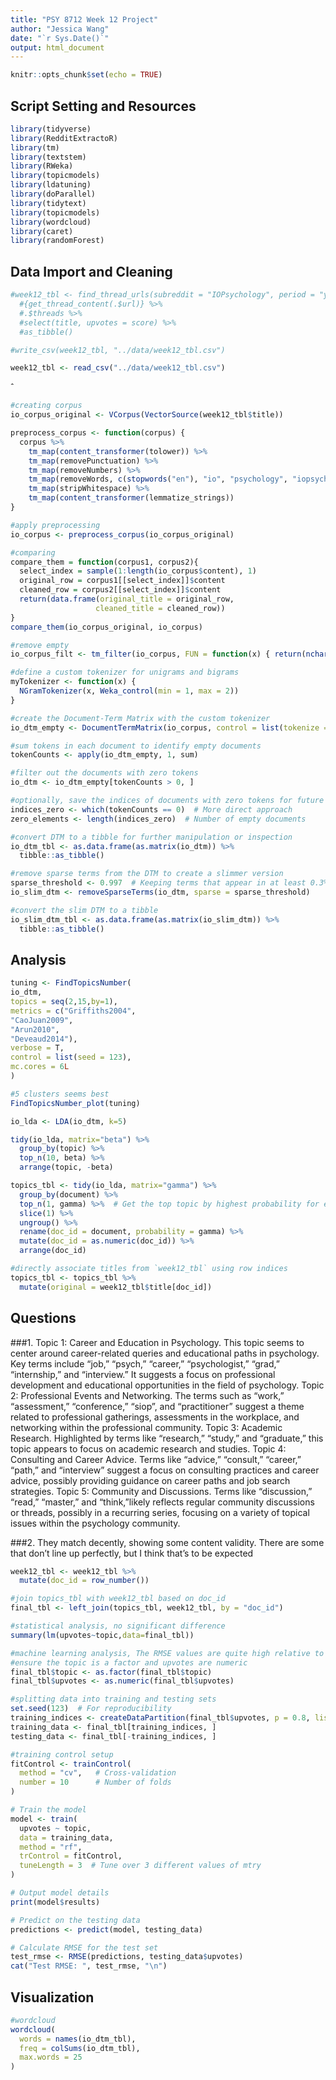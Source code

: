 ```yaml
---
title: "PSY 8712 Week 12 Project"
author: "Jessica Wang"
date: "`r Sys.Date()`"
output: html_document
---
```


```r
knitr::opts_chunk$set(echo = TRUE)
```

## Script Setting and Resources
```r
library(tidyverse)
library(RedditExtractoR)
library(tm)
library(textstem)
library(RWeka)
library(topicmodels)
library(ldatuning)
library(doParallel)
library(tidytext)
library(topicmodels)
library(wordcloud)
library(caret)
library(randomForest)
```

## Data Import and Cleaning
```r
#week12_tbl <- find_thread_urls(subreddit = "IOPsychology", period = "year") %>%
  #{get_thread_content(.$url)} %>%
  #.$threads %>%
  #select(title, upvotes = score) %>%
  #as_tibble()

#write_csv(week12_tbl, "../data/week12_tbl.csv")

week12_tbl <- read_csv("../data/week12_tbl.csv")
```
ˆ
```r
#creating corpus
io_corpus_original <- VCorpus(VectorSource(week12_tbl$title)) 

preprocess_corpus <- function(corpus) {
  corpus %>%
    tm_map(content_transformer(tolower)) %>%
    tm_map(removePunctuation) %>%
    tm_map(removeNumbers) %>%
    tm_map(removeWords, c(stopwords("en"), "io", "psychology", "iopsychology", "riopsychology")) %>%
    tm_map(stripWhitespace) %>%
    tm_map(content_transformer(lemmatize_strings))
}

#apply preprocessing
io_corpus <- preprocess_corpus(io_corpus_original)

#comparing
compare_them = function(corpus1, corpus2){
  select_index = sample(1:length(io_corpus$content), 1)
  original_row = corpus1[[select_index]]$content
  cleaned_row = corpus2[[select_index]]$content
  return(data.frame(original_title = original_row,
                   cleaned_title = cleaned_row))
}
compare_them(io_corpus_original, io_corpus)

#remove empty
io_corpus_filt <- tm_filter(io_corpus, FUN = function(x) { return(nchar(stripWhitespace(x$content)[[1]]) > 0) } )
```

```r
#define a custom tokenizer for unigrams and bigrams
myTokenizer <- function(x) {
  NGramTokenizer(x, Weka_control(min = 1, max = 2))
}

#create the Document-Term Matrix with the custom tokenizer
io_dtm_empty <- DocumentTermMatrix(io_corpus, control = list(tokenize = myTokenizer))

#sum tokens in each document to identify empty documents
tokenCounts <- apply(io_dtm_empty, 1, sum)

#filter out the documents with zero tokens
io_dtm <- io_dtm_empty[tokenCounts > 0, ]

#optionally, save the indices of documents with zero tokens for future reference
indices_zero <- which(tokenCounts == 0)  # More direct approach
zero_elements <- length(indices_zero)  # Number of empty documents

#convert DTM to a tibble for further manipulation or inspection
io_dtm_tbl <- as.data.frame(as.matrix(io_dtm)) %>% 
  tibble::as_tibble()

#remove sparse terms from the DTM to create a slimmer version
sparse_threshold <- 0.997  # Keeping terms that appear in at least 0.3% of documents
io_slim_dtm <- removeSparseTerms(io_dtm, sparse = sparse_threshold)

#convert the slim DTM to a tibble
io_slim_dtm_tbl <- as.data.frame(as.matrix(io_slim_dtm)) %>%
  tibble::as_tibble()
```

## Analysis
```r
tuning <- FindTopicsNumber( 
io_dtm, 
topics = seq(2,15,by=1), 
metrics = c("Griffiths2004", 
"CaoJuan2009", 
"Arun2010", 
"Deveaud2014"),
verbose = T,
control = list(seed = 123),
mc.cores = 6L 
)

#5 clusters seems best
FindTopicsNumber_plot(tuning)

io_lda <- LDA(io_dtm, k=5)

tidy(io_lda, matrix="beta") %>% 
  group_by(topic) %>%
  top_n(10, beta) %>%
  arrange(topic, -beta) 

topics_tbl <- tidy(io_lda, matrix="gamma") %>%
  group_by(document) %>%
  top_n(1, gamma) %>%  # Get the top topic by highest probability for each document
  slice(1) %>%
  ungroup() %>%
  rename(doc_id = document, probability = gamma) %>%
  mutate(doc_id = as.numeric(doc_id)) %>%
  arrange(doc_id)

#directly associate titles from `week12_tbl` using row indices
topics_tbl <- topics_tbl %>%
  mutate(original = week12_tbl$title[doc_id])
```

## Questions
###1. 
Topic 1: Career and Education in Psychology. This topic seems to center around career-related queries and educational paths in psychology. Key terms include "job," "psych," "career," "psychologist," "grad," "internship," and "interview." It suggests a focus on professional development and educational opportunities in the field of psychology.
Topic 2: Professional Events and Networking. The terms such as "work," "assessment," "conference," "siop", and "practitioner" suggest a theme related to professional gatherings, assessments in the workplace, and networking within the professional community.
Topic 3: Academic Research. Highlighted by terms like "research," "study," and "graduate," this topic appears to focus on academic research and studies.
Topic 4: Consulting and Career Advice. Terms like "advice," "consult," "career," "path," and "interview" suggest a focus on consulting practices and career advice, possibly providing guidance on career paths and job search strategies.
Topic 5: Community and Discussions. Terms like "discussion," "read," "master," and "think,"likely reflects regular community discussions or threads, possibly in a recurring series, focusing on a variety of topical issues within the psychology community.

###2. 
They match decently, showing some content validity. There are some that don't line up perfectly, but I think that's to be expected

```r
week12_tbl <- week12_tbl %>%
  mutate(doc_id = row_number())

#join topics_tbl with week12_tbl based on doc_id
final_tbl <- left_join(topics_tbl, week12_tbl, by = "doc_id")

#statistical analysis, no significant difference
summary(lm(upvotes~topic,data=final_tbl))

#machine learning analysis, The RMSE values are quite high relative to the range of upvote counts (assuming a typical range of upvotes). This suggests that the model, while potentially offering some insight, is not highly accurate in predicting exact upvote numbers.
#ensure the topic is a factor and upvotes are numeric
final_tbl$topic <- as.factor(final_tbl$topic)
final_tbl$upvotes <- as.numeric(final_tbl$upvotes)

#splitting data into training and testing sets
set.seed(123)  # For reproducibility
training_indices <- createDataPartition(final_tbl$upvotes, p = 0.8, list = FALSE)
training_data <- final_tbl[training_indices, ]
testing_data <- final_tbl[-training_indices, ]

#training control setup
fitControl <- trainControl(
  method = "cv",   # Cross-validation
  number = 10      # Number of folds
)

# Train the model
model <- train(
  upvotes ~ topic,
  data = training_data,
  method = "rf",
  trControl = fitControl,
  tuneLength = 3  # Tune over 3 different values of mtry
)

# Output model details
print(model$results)

# Predict on the testing data
predictions <- predict(model, testing_data)

# Calculate RMSE for the test set
test_rmse <- RMSE(predictions, testing_data$upvotes)
cat("Test RMSE: ", test_rmse, "\n")
```

## Visualization
```r
#wordcloud
wordcloud(
  words = names(io_dtm_tbl),
  freq = colSums(io_dtm_tbl),
  max.words = 25
)
```






